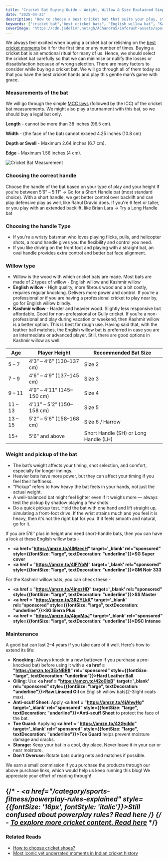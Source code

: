 ```yaml
---
title: "Cricket Bat Buying Guide – Weight, Willow & Size Explained Simply"
date: "2025-04-23"
description: "How to choose a best cricket bat that suits your play, style and height?"
keywords: ["cricket bat","best cricket bats", "English willow bat", "Kashmir willow bat", "pickup shots", "cover drive"]
coverImage: "https://cdn.jsdelivr.net/gh/AChandra5/inforush-assets/sports-fitness/select-bat.jpg"
---
```


We always feel excited when buying a cricket bat or relishing on the <a href="/category/sports-fitness/under-rated-iconic-indian-cricket-moments">best cricket moments</a> be it for the first time or any number of times. Buying a cricket bat is an emotional ritual for many of us. Hence, we should select the cricket bat carefully so that we can minimise or nullify the losses or dissatisfaction because of wrong selection. There are many factors to consider while buying a cricket bat. We will go through all of them today so that you have the best cricket hands and play this gentle man’s game with grace.

<div className="bat-layout">
  <div className="bat-text">
    <h3>Measurements of the bat</h3>
    <p>We will go through the simple <a href="https://www.lords.org/mcc/the-laws-of-cricket/the-bat">MCC laws</a> (followed by the ICC) of the cricket bat measurements. We might also play a tournament with this bat, so we should buy a legal bat only.</p>
    <p><strong>Length</strong> - cannot be more than 38 inches (96.5 cm).</p>
    <p><strong>Width</strong> - (the face of the bat) cannot exceed 4.25 inches (10.8 cm)</p>
    <p><strong>Depth or Swell</strong> - Maximum 2.64 inches (6.7 cm).</p>
    <p><strong>Edge</strong> - Maximum 1.56 inches (4 cm).</p>
  </div>
  <div className="bat-image">
    <img
      src="https://cdn.jsdelivr.net/gh/AChandra5/inforush-assets/sports-fitness/bat-rules.png"
      alt="Cricket Bat Measurement"
      style={{ width: "100%", height: "auto" }}
    />
  </div>
</div>

### Choosing the correct handle
Choose the handle of the bat based on your type of play and your height
If you're between 5’6” – 5’11” → Go for a Short Handle bat (most standard choice). With a short handle, we get better control over backlift and can play defensive play as well, like Rahul Dravid does.
If you're 6 feet or taller, or you play with an extended backlift, like Brian Lara → Try a Long Handle bat

### Choosing the handle Type
- If you're a wristy batsman who loves playing flicks, pulls, and helicopter shots, a round handle gives you the flexibility and control you need.
- If you like driving on the front foot and playing with a straight bat, an oval handle provides extra control and better bat face alignment.

### Willow type
- Willow is the wood with which cricket bats are made. Most bats are made of 2 types of willow - English willow and Kashmir willow
- **English willow** - High quality, more fibrous wood and a bit costly, requires regular knocking. Delivers more power and control. If you’re a professional or if you are  having a professional cricket to play near by, go for English willow blindly. 
- **Kashmir willow** - Harder and heavier wood. Slightly less responsive but affordable. Good for non-professional or Gully cricket. If you’re a non-professional and play during vacation or weekend, then Kashmir willow is a better option. This is best for rough use.
Having said that, with the leather ball matches, the English willow bat is preferred in case you are an intermediate or advanced player. Still, there are good options in Kashmir willow as well.

<div style={{ overflowX: "auto", marginTop: "20px", width: "80%", margin: "auto" }}>
  <table
    style={{
      borderCollapse: "collapse",
      minWidth: "600px",
      fontSize: "15px",
      border: "1px solid #ddd",
      borderRadius: '20px',
    }}
  >
    <thead>
      <tr style={{ backgroundColor: "#0D3483", color: "white" }}>
        <th style={{ padding: "12px", textAlign: "center" }}>Age</th>
        <th style={{ padding: "12px", textAlign: "center" }}>Player Height</th>
        <th style={{ padding: "12px", textAlign: "center" }}>Recommended Bat Size</th>
      </tr>
    </thead>
    <tbody>
      <tr style={{ backgroundColor: "#" }}>
        <td style={{ padding: "10px", border: "1px solid #ddd" }}>5 – 7</td>
        <td style={{ padding: "10px", border: "1px solid #ddd" }}>4’3” – 4’6” (130–137 cm)</td>
        <td style={{ padding: "10px", border: "1px solid #ddd" }}>Size 2</td>
      </tr>
      <tr>
        <td style={{ padding: "10px", border: "1px solid #ddd" }}>7 – 9</td>
        <td style={{ padding: "10px", border: "1px solid #ddd" }}>4’6” – 4’9” (137–145 cm)</td>
        <td style={{ padding: "10px", border: "1px solid #ddd" }}>Size 3</td>
      </tr>
      <tr style={{ backgroundColor: "#" }}>
        <td style={{ padding: "10px", border: "1px solid #ddd" }}>9 – 11</td>
        <td style={{ padding: "10px", border: "1px solid #ddd" }}>4’9” – 4’11” (145–150 cm)</td>
        <td style={{ padding: "10px", border: "1px solid #ddd" }}>Size 4</td>
      </tr>
      <tr>
        <td style={{ padding: "10px", border: "1px solid #ddd" }}>11 – 13</td>
        <td style={{ padding: "10px", border: "1px solid #ddd" }}>4’11” – 5’2” (150–158 cm)</td>
        <td style={{ padding: "10px", border: "1px solid #ddd" }}>Size 5</td>
      </tr>
      <tr style={{ backgroundColor: "#" }}>
        <td style={{ padding: "10px", border: "1px solid #ddd" }}>13 – 15</td>
        <td style={{ padding: "10px", border: "1px solid #ddd" }}>5’2” – 5’6” (158–168 cm)</td>
        <td style={{ padding: "10px", border: "1px solid #ddd" }}>Size 6 / Harrow</td>
      </tr>
      <tr>
        <td style={{ padding: "10px", border: "1px solid #ddd" }}>15+</td>
        <td style={{ padding: "10px", border: "1px solid #ddd" }}>5’6” and above</td>
        <td style={{ padding: "10px", border: "1px solid #ddd" }}>Short Handle (SH) or Long Handle (LH)</td>
      </tr>
    </tbody>
  </table>
</div>

### Weight and pickup of the bat
- The bat’s weight affects your timing, shot selection, and comfort, especially for longer innings.
- Heavier bats have more power, but they can affect your timing if you feel their heftiness.
- "Pickup" refers to how heavy the bat feels in your hands, not just the actual weight.
- A well-balanced bat might feel lighter even if it weighs more — always test the pickup by shadow playing a few shots.
- Do a quick pickup test. Hold the bat with one hand and lift straight up, simulating a front-foot drive. If the wrist strains much and you feel it is heavy, then it's not the right bat for you. If it feels smooth and natural, go for it.

If you are 5’6’’ plus in height and need short-handle bats, then you can have a look at these English willow bats - 
- <b><a href="https://amzn.to/4lMzecH" target='_blank' rel="sponsored" style={{fontSize: "large", textDecoration: "underline"}}>SG Super cover</a></b>
- <b><a href = "https://amzn.to/4lFIYoM" target='_blank' rel="sponsored" style={{fontSize: "large", textDecoration: "underline"}}>GM Noir 333</a></b>

For the Kashmir willow bats, you can check these - 
- <b><a href = "https://amzn.to/4inxzHD" target='_blank' rel="sponsored" style={{fontSize: "large", textDecoration: "underline"}}>SS Master</a></b>
- <b><a href = "https://amzn.to/3RZYLkK" target='_blank' rel="sponsored" style={{fontSize: "large", textDecoration: "underline"}}>SG Sierra Plus</a></b>
- <b><a href = "https://amzn.to/4jgvMoJ" target='_blank' rel="sponsored" style={{fontSize: "large", textDecoration: "underline"}}>DSC Intense</a></b>

### Maintenance
A good bat can last 2–4 years if you take care of it well. Here's how to extend its life:
- **Knocking:** Always knock in a new bat(even if you purchase a pre-knocked bat) before using it with a <b><a href = "https://amzn.to/3ExNBR8" rel="sponsored" style={{fontSize: "large", textDecoration: "underline"}}>Hard Leather Ball</a></b>.
- **Oiling:** Use <b><a href = "https://amzn.to/42o0IxB" target='_blank' rel="sponsored" style={{fontSize: "large", textDecoration: "underline"}}>Raw Linseed Oil</a></b> on English willow bats(2-3light coats max).
- **Anti-scuff Sheet:** Apply <b><a href = "https://amzn.to/4jAhwHg" target='_blank' rel="sponsored" style={{fontSize: "large", textDecoration: "underline"}}>Anti-scuff Sheet</a></b> to protect the face of the bat.
- **Toe Guard:** Applying <b><a href = "https://amzn.to/42Gyddo" target='_blank' rel="sponsored" style={{fontSize: "large", textDecoration: "underline"}}>Toe Guard</a></b> helps prevent moisture damage and cracks. 
- **Storage:** Keep your bat in a cool, dry place. Never leave it in your car or near moisture.
- **Don’t Overuse:** Rotate bats during nets and matches if possible.

<div style={{fontSize: '12px', fontStyle: 'italic'}}>We earn a small commission if you purchase the products through our above purchase links, which would help us keep running this blog! We appreciate your effort of reading through!</div> 

{/* - <em><a href="/category/sports-fitness/powerplay-rules-explained" style={{fontSize: '16px', fontStyle: 'italic'}}>Still confused about powerplay rules? Read here</a></em> */}
{/* - <em> <a href="/categories/sports-fitness">To explore more cricket content. Read here</a></em> */}
---
###  Related Reads
- [How to choose cricket shoes?](/category/sports-fitness/how-to-choose-cricket-shoes)
- [Most iconic yet underrated moments in Indian cricket history](/category/sports-fitness/under-rated-iconic-indian-cricket-moments)









